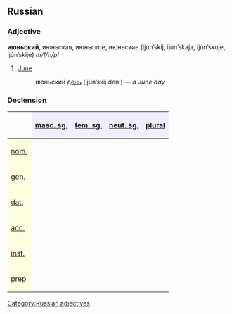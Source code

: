 ==Russian==
[[Category:Russian adjectives]]
===Adjective===
'''июньский''', июньская, июньское, июньские (ijún’skij, ijún’skaja, ijún’skoje, ijún’skije) ''m/f/n/pl''

#[[June]]
#: июньский [[день]] (ijún’skij den’) — ''a June day''

===Declension===
{| border="1" cellpadding="4" cellspacing="0"
!
! style="background-color: #EFEFFF" align="center"|[[masculine|masc. sg.]]
! style="background-color: #EFEFFF" align="center"|[[feminine|fem. sg.]]
! style="background-color: #EFEFFF" align="center"|[[neuter|neut. sg.]]
! style="background-color: #EFEFFF" align="center"|[[plural]]
|-
! style="background-color: #FFFFE0" align="left"|[[nominative case|nom.]]
| align="center"|{{RUchar|ию́ньский}}
| align="center"|{{RUchar|ию́ньская}}
| align="center"|{{RUchar|ию́ньское}}
| align="center"|{{RUchar|ию́ньские}}
|-
! style="background-color: #FFFFE0" align="left"|[[genitive case|gen.]]
| align="center"|{{RUchar|ию́ньского}}
| align="center"|{{RUchar|ию́ньской}}
| align="center"|{{RUchar|ию́ньского}}
| align="center"|{{RUchar|ию́ньских}}
|-
! style="background-color: #FFFFE0" align="left"|[[dative case|dat.]]
| align="center"|{{RUchar|ию́ньскому}}
| align="center"|{{RUchar|ию́ньской}}
| align="center"|{{RUchar|ию́ньскому}}
| align="center"|{{RUchar|ию́ньским}}
|-
! style="background-color: #FFFFE0" align="left"|[[accusative case|acc.]]
| align="center"|{{RUchar|ию́ньский, ию́ньского}}
| align="center"|{{RUchar|ию́ньскую}}
| align="center"|{{RUchar|ию́ньского}}
| align="center"|{{RUchar|ию́ньские, ию́ньских}}
|-
! style="background-color: #FFFFE0" align="left"|[[instrumental case|inst.]]
| align="center"|{{RUchar|ию́ньским}}
| align="center"|{{RUchar|ию́ньской, ию́ньскою}}
| align="center"|{{RUchar|ию́ньским}}
| align="center"|{{RUchar|ию́ньскими}}
|-
! style="background-color: #FFFFE0" align="left"|[[prepositional case|prep.]]
| align="center"|{{RUchar|об ию́ньском}}
| align="center"|{{RUchar|об ию́ньской}}
| align="center"|{{RUchar|об ию́ньском}}
| align="center"|{{RUchar|об ию́ньских}}
|}